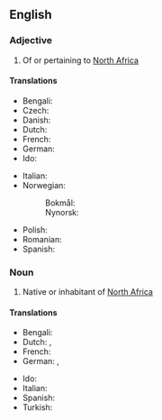 ==English==

===Adjective===
{{en-adj|-|head=[[north|North]] [[African]]}}

# Of or pertaining to [[North Africa]]

====Translations====
{{trans-top|of or pertaining to North Africa}}
* Bengali: {{t|bn|উত্তর আফ্রিকীয়}}
* Czech: {{t|cs|severoafrický}}
* Danish: {{t|da|nordafrikansk}}
* Dutch: {{t+|nl|Noord-Afrikaans}}
* French: {{t+|fr|nord-africain|m}}
* German: {{t+|de|nordafrikanisch}}
* Ido: {{t|io|nord-Afrikana}}
{{trans-mid}}
* Italian: {{t|it|nordafricano}}
* Norwegian:
*: Bokmål: {{t|nb|nordafrikansk}}
*: Nynorsk: {{t|nn|nordafrikansk}}
* Polish: {{t+|pl|północnoafrykański|m}}
* Romanian: {{t|ro|nord-african}}
* Spanish: {{t|es|norteafricano|m}}
{{trans-bottom}}

===Noun===
{{en-noun|head=[[north|North]] [[African]]}}

# Native or inhabitant of [[North Africa]]

====Translations====
{{trans-top|native or inhabitant of North Africa}}
* Bengali: {{t|bn|উত্তর আফ্রিকী}}
* Dutch: {{t+|nl|Noord-Afrikaan|m}}, {{t+|nl|Noord-Afrikaanse|f}}
* French: {{t+|fr|Nord-Africain|m}}
* German: {{t+|de|Nordafrikaner|m}}, {{t+|de|Nordafrikanerin|f}}
{{trans-mid}}
* Ido: {{t|io|nord-Afrikano}}
* Italian: {{t|it|nordafricano}}
* Spanish: {{t|es|norteafricano|m}}
* Turkish: {{t|tr|Kuzey Afrikalı}}
{{trans-bottom}}